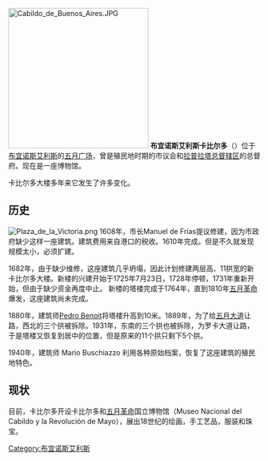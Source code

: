 [[Image:Cabildo_de_Buenos_Aires.JPG|280px]]
'''布宜诺斯艾利斯卡比尔多'''（{{lang-es|'''Cabildo de Buenos Aires'''}}）位于[[布宜诺斯艾利斯|布宜诺斯艾利斯]]的[[五月广场|五月广场]]，曾是殖民地时期的市议会和[[拉普拉塔总督辖区|拉普拉塔总督辖区]]的总督府。现在是一座博物馆。

卡比尔多大楼多年来它发生了许多变化。

==历史==
[[Image:Plaza_de_la_Victoria.png|thumb]]
1608年，市长Manuel de Frías提议修建，因为市政府缺少这样一座建筑。建筑费用来自港口的税收。1610年完成。但是不久就发现规模太小，必须扩建。

1682年，由于缺少维修，这座建筑几乎坍塌，因此计划修建两层高、11拱宽的新卡比尔多大楼。新楼的兴建开始于1725年7月23日，1728年停顿，1731年重新开始，但由于缺少资金再度中止。 新楼的塔楼完成于1764年，直到1810年[[五月革命|五月革命]]爆发，这座建筑尚未完成。

1880年，建筑师[[w:es:Pedro_Benoit|Pedro Benoit]]将塔楼升高到10米。1889年，为了给[[五月大道|五月大道]]让路，西北的三个拱被拆除。1931年，东南的三个拱也被拆除，为罗卡大道让路，于是塔楼又恢复到居中的位置，但是原来的11个拱只剩下5个拱。

1940年，建筑师 Mario Buschiazzo 利用各种原始档案，恢复了这座建筑的殖民地特色。

== 现状 ==
目前，卡比尔多开设卡比尔多和[[五月革命|五月革命]]国立博物馆（Museo Nacional del Cabildo y la Revolución de Mayo），展出18世纪的绘画，手工艺品，服装和珠宝。

{{commonscat|MHN del Cabildo y la Revolución de Mayo}}
{{coord|-34.608809|-58.373684|format=dms|type:landmark|display=title}}

[[Category:布宜诺斯艾利斯|Category:布宜诺斯艾利斯]]